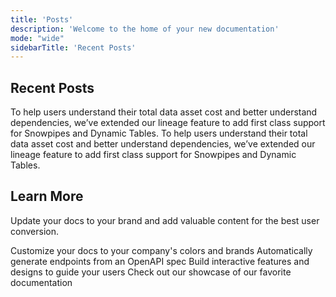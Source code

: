 ```yaml
---
title: 'Posts'
description: 'Welcome to the home of your new documentation'
mode: "wide"
sidebarTitle: 'Recent Posts'
---
```


## Recent Posts

<Update label="2024-10-11">

  <Card title="Updated support in Lineage!" img="https://select.dev/cdn-cgi/imagedelivery/1zmOcgV1p520E4lLTrYjjg/77837131-03ab-4347-8dff-5b0d82f61700/public" href="/changelog/lineage-changelog">
    To help users understand their total data asset cost and better understand dependencies, we’ve extended our lineage feature to add first class support for Snowpipes and Dynamic Tables.
  </Card>

</Update>


<Update label="2024-10-11">

  <Card title="Updated support in Lineage!" img="https://select.dev/cdn-cgi/imagedelivery/1zmOcgV1p520E4lLTrYjjg/77837131-03ab-4347-8dff-5b0d82f61700/public" href="/changelog/lineage-changelog">
    To help users understand their total data asset cost and better understand dependencies, we’ve extended our lineage feature to add first class support for Snowpipes and Dynamic Tables.
  </Card>

</Update>

## Learn More

Update your docs to your brand and add valuable content for the best user conversion.

<CardGroup cols={2}>
  <Card
    title="Customize Style"
    icon="palette"
    href="https://mintlify.com/docs/settings/global"
  >
    Customize your docs to your company's colors and brands
  </Card>
  <Card
    title="Reference APIs"
    icon="code"
    href="https://mintlify.com/docs/api-playground/openapi"
  >
    Automatically generate endpoints from an OpenAPI spec
  </Card>
  <Card
    title="Add Components"
    icon="screwdriver-wrench"
    href="https://mintlify.com/docs/components/accordion"
  >
    Build interactive features and designs to guide your users
  </Card>
  <Card
    title="Get Inspiration"
    icon="stars"
    href="https://mintlify.com/customers"
  >
    Check out our showcase of our favorite documentation
  </Card>
</CardGroup>
